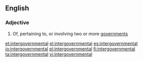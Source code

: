 ==English==

===Adjective===
{{en-adj|-}}

# Of, pertaining to, or involving two or more [[government]]s

[[et:intergovernmental]]
[[el:intergovernmental]]
[[es:intergovernmental]]
[[io:intergovernmental]]
[[pl:intergovernmental]]
[[fi:intergovernmental]]
[[ta:intergovernmental]]
[[vi:intergovernmental]]